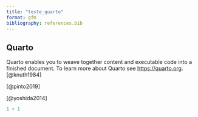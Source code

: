 ```yaml
---
title: "teste_quarto"
format: gfm
bibliography: references.bib
---
```


## Quarto

Quarto enables you to weave together content and executable code into a finished document. To learn more about Quarto see <https://quarto.org>. [@knuth1984]

[@pinto2019]

[@yoshida2014]

```r
1 + 1
```
